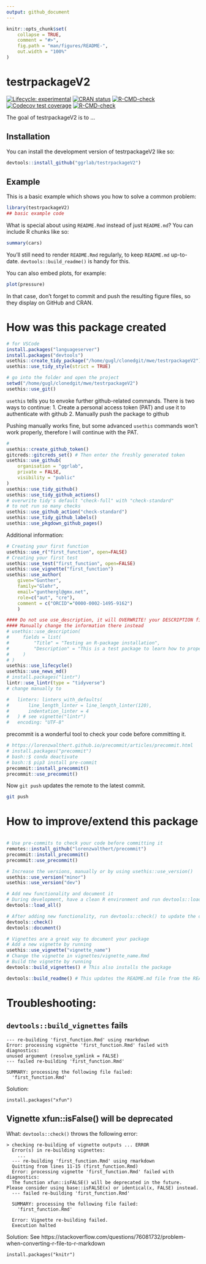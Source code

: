 ```yaml
---
output: github_document
---
```


<!-- README.md is generated from README.Rmd. Please edit that file -->

```r
knitr::opts_chunk$set(
    collapse = TRUE,
    comment = "#>",
    fig.path = "man/figures/README-",
    out.width = "100%"
)
```

# testrpackageV2

<!-- badges: start -->
[![Lifecycle: experimental](https://img.shields.io/badge/lifecycle-experimental-orange.svg)](https://lifecycle.r-lib.org/articles/stages.html#experimental)
[![CRAN status](https://www.r-pkg.org/badges/version/testrpackageV2)](https://CRAN.R-project.org/package=testrpackageV2)
[![R-CMD-check](https://github.com/ggrlab/testrpackagev2/actions/workflows/R-CMD-check.yaml/badge.svg)](https://github.com/ggrlab/testrpackagev2/actions/workflows/R-CMD-check.yaml)
[![Codecov test coverage](https://codecov.io/gh/ggrlab/testrpackagev2/branch/main/graph/badge.svg)](https://app.codecov.io/gh/ggrlab/testrpackagev2?branch=main)
[![R-CMD-check](https://github.com/ggrlab/testrpackageV2/actions/workflows/R-CMD-check.yaml/badge.svg)](https://github.com/ggrlab/testrpackageV2/actions/workflows/R-CMD-check.yaml)
<!-- badges: end -->

The goal of testrpackageV2 is to ...

## Installation

You can install the development version of testrpackageV2 like so:

``` r
devtools::install_github("ggrlab/testrpackageV2")
```

## Example

This is a basic example which shows you how to solve a common problem:

```r
library(testrpackageV2)
## basic example code
```

What is special about using `README.Rmd` instead of just `README.md`? You can include R chunks like so:

```r
summary(cars)
```

You'll still need to render `README.Rmd` regularly, to keep `README.md` up-to-date. `devtools::build_readme()` is handy for this.

You can also embed plots, for example:

```r
plot(pressure)
```

In that case, don't forget to commit and push the resulting figure files, so they display on GitHub and CRAN.


# How was this package created

```r
# for VSCode
install.packages("languageserver")
install.packages("devtools")
usethis::create_tidy_package("/home/gugl/clonedgit/mwe/testrpackageV2")
usethis::use_tidy_style(strict = TRUE)

# go into the folder and open the project
setwd("/home/gugl/clonedgit/mwe/testrpackageV2")
usethis::use_git()
```

``usethis`` tells you to envoke further github-related commands. 
There is two ways to continue: 
1. Create a personal access token (PAT) and use it to authenticate with github
2. Manually push the package to github 

Pushing manually works fine, but some advanced ``usethis`` commands won't work properly, 
therefore I will continue with the PAT.


```r
#
usethis::create_github_token()
gitcreds::gitcreds_set() # Then enter the freshly generated token
usethis::use_github(
    organisation = "ggrlab",
    private = FALSE,
    visibility = "public"
)
usethis::use_tidy_github()
usethis::use_tidy_github_actions()
# overwrite tidy's default "check-full" with "check-standard"
# to not run so many checks
usethis::use_github_action("check-standard")
usethis::use_tidy_github_labels()
usethis::use_pkgdown_github_pages()
```

Additional information: 
```r
# Creating your first function
usethis::use_r("first_function", open=FALSE)
# Creating your first test
usethis::use_test("first_function", open=FALSE)
usethis::use_vignette("first_function")
usethis::use_author(
    given="Gunther", 
    family="Glehr", 
    email="gunthergl@gmx.net", 
    role=c("aut", "cre"), 
    comment = c("ORCID"="0000-0002-1495-9162")
    )

#### Do not use use_description, it will OVERWRITE! your DESCRIPTION file
#### Manually change the information there instead
# usethis::use_description(
#     fields = list(
#         "Title" = "Testing an R-package installation",
#         "Description" = "This is a test package to learn how to properly install an R-package"
#     )
# )
usethis::use_lifecycle()
usethis::use_news_md()
# install.packages("lintr")
lintr::use_lintr(type = "tidyverse")
# change manually to 

#   linters: linters_with_defaults(
#       line_length_linter = line_length_linter(120),
#       indentation_linter = 4
#   ) # see vignette("lintr")
#   encoding: "UTF-8"


```

precommit is a wonderful tool to check your code before committing it. 

```r
# https://lorenzwalthert.github.io/precommit/articles/precommit.html
# install.packages("precommit")
# bash::$ conda deactivate
# bash::$ pip3 install pre-commit
precommit::install_precommit()
precommit::use_precommit()

```

Now ``git push`` updates the remote to the latest commit.

```bash
git push
```


# How to improve/extend this package

```r

# Use pre-commits to check your code before committing it
remotes::install_github("lorenzwalthert/precommit")
precommit::install_precommit()
precommit::use_precommit()

# Increase the versions, manually or by using usethis::use_version()
usethis::use_version("minor")
usethis::use_version("dev")

# Add new functionality and document it
# During development, have a clean R environment and run devtools::load_all() to load the current status of the package
devtools::load_all()

# After adding new functionality, run devtools::check() to update the documentation
devtools::check()
devtools::document()

# Vignettes are a great way to document your package
# Add a new vignette by running 
usethis::use_vignette("vignette_name")
# Change the vignette in vignettes/vignette_name.Rmd
# Build the vignette by running
devtools::build_vignettes() # This also installs the package

devtools::build_readme() # This updates the README.md file from the README.Rmd
```


# Troubleshooting: 

## ``devtools::build_vignettes`` fails
```
--- re-building 'first_function.Rmd' using rmarkdown
Error: processing vignette 'first_function.Rmd' failed with diagnostics:
unused argument (resolve_symlink = FALSE)
--- failed re-building 'first_function.Rmd'

SUMMARY: processing the following file failed:
  'first_function.Rmd'
```

Solution: 

```
install.packages("xfun")
```

## Vignette xfun::isFalse() will be deprecated

What:    ``devtools::check()`` throws the following error:

```
> checking re-building of vignette outputs ... ERROR
  Error(s) in re-building vignettes:
    ...
  --- re-building 'first_function.Rmd' using rmarkdown
  Quitting from lines 11-15 (first_function.Rmd) 
  Error: processing vignette 'first_function.Rmd' failed with diagnostics:
  The function xfun::isFALSE() will be deprecated in the future. Please consider using base::isFALSE(x) or identical(x, FALSE) instead.
  --- failed re-building 'first_function.Rmd'
  
  SUMMARY: processing the following file failed:
    'first_function.Rmd'
  
  Error: Vignette re-building failed.
  Execution halted
```
    
Solution: See https://stackoverflow.com/questions/76081732/problem-when-converting-r-file-to-r-markdown

```
install.packages("knitr")
```
